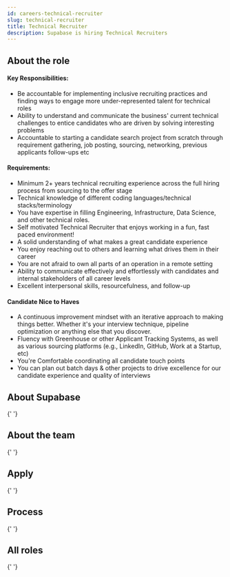 ```yaml
---
id: careers-technical-recruiter
slug: technical-recruiter
title: Technical Recruiter
description: Supabase is hiring Technical Recruiters
---
```



## About the role

#### Key Responsibilities:

- Be accountable for implementing inclusive recruiting practices and finding ways to engage more under-represented talent for technical roles
- Ability to understand and communicate the business' current technical challenges to entice candidates who are driven by solving interesting problems
- Accountable to starting a candidate search project from scratch through requirement gathering, job posting, sourcing, networking, previous applicants follow-ups etc

#### Requirements:

- Minimum 2+ years technical recruiting experience across the full hiring process from sourcing to the offer stage
- Technical knowledge of different coding languages/technical stacks/terminology
- You have expertise in filling Engineering, Infrastructure, Data Science, and other technical roles.
- Self motivated Technical Recruiter that enjoys working in a fun, fast paced environment!
- A solid understanding of what makes a great candidate experience
- You enjoy reaching out to others and learning what drives them in their career
- You are not afraid to own all parts of an operation in a remote setting
- Ability to communicate effectively and effortlessly with candidates and internal stakeholders of all career levels
- Excellent interpersonal skills, resourcefulness, and follow-up

#### Candidate Nice to Haves

- A continuous improvement mindset with an iterative approach to making things better. Whether it's your interview technique, pipeline optimization or anything else that you discover.
- Fluency with Greenhouse or other Applicant Tracking Systems, as well as various sourcing platforms (e.g., LinkedIn, GitHub, Work at a Startup, etc)
- You're Comfortable coordinating all candidate touch points
- You can plan out batch days & other projects to drive excellence for our candidate experience and quality of interviews

## About Supabase

<About />{' '}

## About the team

<Team />{' '}

## Apply

<Apply />{' '}

## Process

<Process />{' '}

## All roles

<Roles />{' '}
